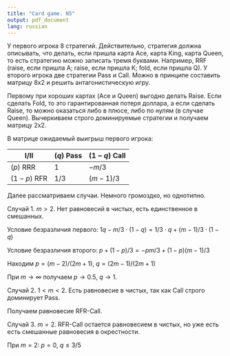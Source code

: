 ```yaml
---
title: "Card game. N5"
output: pdf_document
lang: russian
---
```



У первого игрока 8 стратегий. Действительно, стратегия должна описывать, что делать, если пришла карта Ace, карта King, карта Queen, то есть стратегию можно записать тремя буквами. Например, RRF (raise, если пришла А; raise, если пришла K; fold, если пришла Q). У второго игрока две стратегии Pass и Call. Можно в принципе составить матрицу 8x2 и решить антагонистическую игру. 

Первому при хороших картах (Ace и Queen) выгодно делать Raise. Если сделать Fold, то это гарантированная потеря доллара, а если сделать Raise, то можно оказаться либо в плюсе, либо по нулям (в случае Queen). Вычеркиваем строго доминируемые стратегии и получаем матрицу 2x2.

В матрице ожидаемый выигрыш первого игрока:

 I/II | $(q)$ Pass   | $(1-q)$ Call
---- | ---    | --------
$(p)$ RRR  |  $1$   | $-m/3$
$(1-p)$ RFR  |  $1/3$ | $(m-1)/3$

Далее рассматриваем случаи. Немного громоздко, но однотипно.

Случай 1. $m>2$. Нет равновесий в чистых, есть единственное в смешанных.

Условие безразличия первого: $1q-m/3\cdot (1-q)=1/3\cdot q + (m-1)/3\cdot (1-q)$

Условие безразличия второго: $p+(1-p)/3=-pm/3+(1-p)(m-1)/3$

Находим $p=(m-2)/(2m+1)$, $q=(2m-1)/(2m+1)$

При $m\to\infty$ получаем $p\to 0.5$, $q\to 1$.

Случай 2. $1<m<2$. Есть равновесие в чистых, так как Call строго доминирует Pass.

Получаем равновесие RFR-Call. 

Случай 3. $m=2$. RFR-Call остается равновесием в чистых, но уже есть есть смешанные равновесия в окрестности.

При $m=2$: $p=0$, $q \leq 3/5$


  


